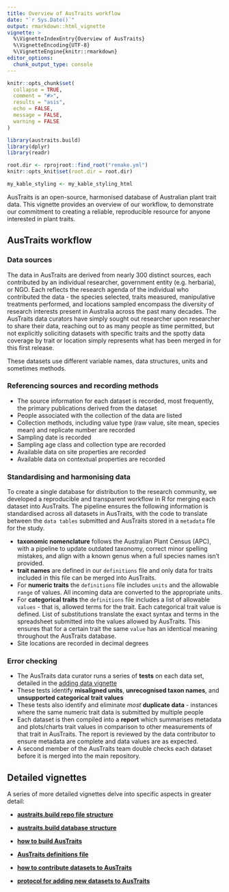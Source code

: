 ```yaml
---
title: Overview of AusTraits workflow
date: "`r Sys.Date()`"
output: rmarkdown::html_vignette
vignette: >
  %\VignetteIndexEntry{Overview of AusTraits}
  %\VignetteEncoding{UTF-8}
  %\VignetteEngine{knitr::rmarkdown}
editor_options:
  chunk_output_type: console
---
```


```r
knitr::opts_chunk$set(
  collapse = TRUE,
  comment = "#>",
  results = "asis",
  echo = FALSE,
  message = FALSE,
  warning = FALSE
)

library(austraits.build)
library(dplyr)
library(readr)

root.dir <- rprojroot::find_root("remake.yml")
knitr::opts_knit$set(root.dir = root.dir)

my_kable_styling <- my_kable_styling_html
```

AusTraits is an open-source, harmonised database of Australian plant trait data. This vignette provides an overview of our workflow, to demonstrate our commitment to creating a reliable, reproducible resource for anyone interested in plant traits. 

## AusTraits workflow 

### Data sources

The data in AusTraits are derived from nearly 300 distinct sources, each contributed by an individual researcher, government entity (e.g. herbaria), or NGO. Each reflects the research agenda of the individual who contributed the data - the species selected, traits measured, manipulative treatments performed, and locations sampled encompass the diversity of research interests present in Australia across the past many decades. The AusTraits data curators have simply sought out researcher upon researcher to share their data, reaching out to as many people as time permitted, but not explicitly soliciting datasets with specific traits and the spotty data coverage by trait or location simply represents what has been merged in for this first release.   

These datasets use different variable names, data structures, units and sometimes methods.

### Referencing sources and recording methods

* The source information for each dataset is recorded, most frequently, the primary publications derived from the dataset
* People associated with the collection of the data are listed
* Collection methods, including value type (raw value, site mean, species mean) and replicate number are recorded  
* Sampling date is recorded  
* Sampling age class and collection type are recorded  
* Available data on site properties are recorded  
* Available data on contextual properties are recorded  

### Standardising and harmonising data

To create a single database for distribution to the research community, we developed a reproducible and transparent workflow in R for merging each dataset into AusTraits. The pipeline ensures the following information is standardised across all datasets in AusTraits, with the code to translate between the `data tables` submitted and AusTraits stored in a `metadata` file for the study. 

* **taxonomic nomenclature** follows the Australian Plant Census (APC), with a pipeline to update outdated taxonomy, correct minor spelling mistakes, and align with a known genus when a full species names isn't provided.  
* **trait names** are defined in our `definitions` file and only data for traits included in this file can be merged into AusTraits.  
* For **numeric traits** the `definitions` file includes `units` and the allowable `range` of values. All incoming data are converted to the appropriate units.
* For **categorical traits** the `definitions` file includes a list of allowable `values` - that is, allowed terms for the trait. Each categorical trait value is defined. List of substitutions translate the exact syntax and terms in the spreadsheet submitted into the values allowed by AusTraits. This ensures that for a certain trait the same `value` has an identical meaning throughout the AusTraits database.
* Site locations are recorded in decimal degrees

### Error checking

* The AusTraits data curator runs a series of **tests** on each data set, detailed in the [adding data vignette](http://traitecoevo.github.io/austraits.build/articles/adding_data.html)
* These tests identify **misaligned units**, **unrecognised taxon names**, and **unsupported categorical trait values**
* These tests also identify and eliminate *most* **duplicate data** - instances where the same numeric trait data is submitted by multiple people
* Each dataset is then compiled into a **report** which summarises metadata and plots/charts trait values in comparison to other measurements of that trait in AusTraits. The report is reviewed by the data contributor to ensure metadata are complete and data values are as expected.
* A second member of the AusTraits team double checks each dataset before it is merged into the main repository.


## Detailed vignettes
A series of more detailed vignettes delve into specific aspects in greater detail:  

* **[austraits.build repo file structure](http://traitecoevo.github.io/austraits.build/articles/austraits_file_structure.html)**  
* **[austraits.build database structure](http://traitecoevo.github.io/austraits.build/articles/austraits_database_structure.html)**  
* **[how to build AusTraits](http://traitecoevo.github.io/austraits.build/articles/austraits.build.html)**  
* **[AusTraits definitions file](http://traitecoevo.github.io/austraits.build/articles/Trait_definitions.html)**  
  
* **[how to contribute datasets to AusTraits](http://traitecoevo.github.io/austraits.build/articles/contributing_data.html)**  
* **[protocol for adding new datasets to AusTraits](http://traitecoevo.github.io/austraits.build/articles/adding_data.html)**  
